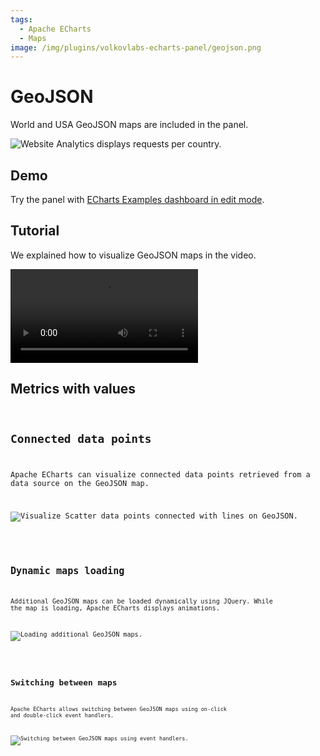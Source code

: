 ```yaml
---
tags:
  - Apache ECharts
  - Maps
image: /img/plugins/volkovlabs-echarts-panel/geojson.png
---
```



# GeoJSON

World and USA GeoJSON maps are included in the panel.

<Image
  title="Website Analytics displays requests per country."
  src="/img/plugins/volkovlabs-echarts-panel/geojson.png"
/>

## Demo

Try the panel with [ECharts Examples dashboard in edit mode](https://echarts.volkovlabs.io/d/X1mkMIFVz/geo-map?orgId=1&editPanel=11).

## Tutorial

We explained how to visualize GeoJSON maps in the video.

<Video
  src="https://www.youtube.com/embed/0EyFmMlIXPo"
  title="How to tell the story with Grafana dashboard. Apache ECharts, Bar Chart, Logs, and Heatmap."
/>

## Metrics with values

<Code
  url="https://github.com/VolkovLabs/volkovlabs.io/blob/main/docs/volkovlabs-echarts-panel/maps/geojson.js"
  language="js"
/>

## Connected data points

Apache ECharts can visualize connected data points retrieved from a data source on the GeoJSON map.

<Image
  title="Visualize Scatter data points connected with lines on GeoJSON."
  src="/img/plugins/volkovlabs-echarts-panel/geojson-scatter.png"
/>

<Code
  url="https://github.com/VolkovLabs/volkovlabs.io/blob/main/docs/volkovlabs-echarts-panel/maps/geojson-scatter.js"
  language="js"
/>

## Dynamic maps loading

Additional GeoJSON maps can be loaded dynamically using JQuery. While the map is loading, Apache ECharts displays animations.

<Image
  title="Loading additional GeoJSON maps."
  src="/img/plugins/volkovlabs-echarts-panel/geojson-alaska.png"
/>

<Code
  url="https://github.com/VolkovLabs/volkovlabs.io/blob/main/docs/volkovlabs-echarts-panel/maps/geojson-onclick.js"
  language="js"
/>

## Switching between maps

Apache ECharts allows switching between GeoJSON maps using on-click and double-click event handlers.

<Image
  title="Switching between GeoJSON maps using event handlers."
  src="/img/plugins/volkovlabs-echarts-panel/geojson-onclick.png"
/>

<Code
  url="https://github.com/VolkovLabs/volkovlabs.io/blob/main/docs/volkovlabs-echarts-panel/maps/geojson-onclick.js"
  language="js"
/>
